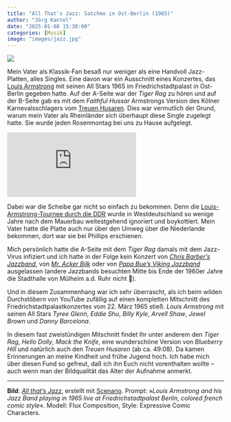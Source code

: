 ```yaml
---
title: "All That's Jazz: Satchmo in Ost-Berlin (1965)"
author: "Jörg Kantel"
date: "2025-01-08 15:30:00"
categories: [Musik]
image: "images/jazz.jpg"
---
```


[![](images/jazz-b.jpg)](https://www.flickr.com/photos/schockwellenreiter/54254173381/)

Mein Vater als Klassik-Fan besaß nur weniger als eine Handvoll Jazz-Platten, alles Singles. Eine davon war ein Ausschnitt eines Konzertes, das [Louis Armstrong](https://de.wikipedia.org/wiki/Louis_Armstrong) mit seinen All Stars 1965 im Friedrichstadtpalast in Ost-Berlin gegeben hatte. Auf der A-Seite war der *Tiger Rag* zu hören und auf der B-Seite gab es mit dem *Faithful Hussar* Armstrongs Version des Kölner Karnevalsschlagers vom [Treuen Husaren](https://de.wikipedia.org/wiki/Der_treue_Husar). Dies war vermutlich der Grund, warum mein Vater als Rheinländer sich überhaupt diese Single zugelegt hatte. Sie wurde jeden Rosenmontag bei uns zu Hause aufgelegt.

<iframe class="if16_9" src="https://www.youtube.com/embed/okYPiP7K8OQ?si=XFoPyZ3pun0WPOZl" title="YouTube video player" frameborder="0" allow="accelerometer; autoplay; clipboard-write; encrypted-media; gyroscope; picture-in-picture; web-share" referrerpolicy="strict-origin-when-cross-origin" allowfullscreen></iframe>

Dabei war die Scheibe gar nicht so einfach zu bekommen. Denn die [Louis-Armstrong-Tournee durch die DDR](https://de.wikipedia.org/wiki/Louis-Armstrong-Tournee_durch_die_DDR) wurde in Westdeutschland so wenige Jahre nach dem Mauerbau weitestgehend ignoriert und boykottiert. Mein Vater hatte die Platte auch nur über den Umweg über die Niederlande bekommen, dort war sie bei Phillips erschienen.

Mich persönlich hatte die A-Seite mit dem *Tiger Rag* damals mit dem Jazz-Virus infiziert und ich hatte in der Folge kein Konzert von *[Chris Barber's Jazzband](https://de.wikipedia.org/wiki/Chris_Barber)*, von *[Mr. Acker Bilk](https://de.wikipedia.org/wiki/Acker_Bilk)* oder von *[Papa Bue's Viking Jazzband](https://de.wikipedia.org/wiki/Papa_Bue%E2%80%99s_Viking_Jazzband)* ausgelassen (andere Jazzbands besuchten Mitte bis Ende der 1960er Jahre die Stadthalle von Mülheim a.d. Ruhr nicht&nbsp;🥸).

Und in diesem Zusammenhang war ich sehr überrascht, als ich beim wilden Durchstöbern von YouTube zufällig auf einen kompletten Mitschnitt des Friedrichstadtpalastkonzertes vom 22. März 1965 stieß. *Louis Armstrong* mit seinen All Stars *Tyree Glenn*, *Eddie Shu*, *Billy Kyle*, *Arvell Shaw*, *Jewel Brown* und *Danny Barcelona*.

In diesem fast zweistündigen Mitschnitt findet Ihr unter anderem den *Tiger Rag*, *Hello Dolly*, *Mack the Knife*, eine wunderschöne Version von *Blueberry Hill* und natürlich auch den *Treuen Husaren* (ab ca. 49:08). Da kamen Erinnerungen an meine Kindheit und frühe Jugend hoch. Ich habe mich über diesen Fund so gefreut, daß ich ihn Euch nicht vorenthalten wollte -- auch wenn man der Bildqualität das Alter der Aufnahme anmerkt.

---

**Bild**: *[All that's Jazz](https://www.flickr.com/photos/schockwellenreiter/54254173381/)*, erstellt mit [Scenario](http://cognitiones.kantel-chaos-team.de/technikgeschichte/rechnerundnetze/scenario.html). Prompt: »*Louis Armstrong and his Jazz Band playing in 1965 live at Friedrichstadtpalast Berlin, colored french comic style*«. Modell: Flux Composition, Style: Expressive Comic Characters.